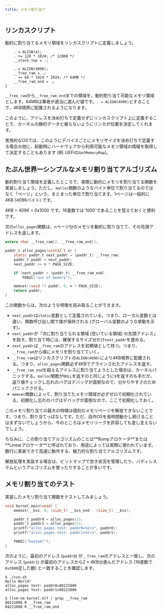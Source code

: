 ```yaml
---
title: メモリ割り当て
---
```



## リンカスクリプト

動的に割り当てるメモリ領域をリンカスクリプトに定義しましょう。

```plain:kernel.ld {5-8}
    . = ALIGN(4);
    . += 128 * 1024; /* 128KB */
    __stack_top = .;

    . = ALIGN(4096);
    __free_ram = .;
    . += 64 * 1024 * 1024; /* 64MB */
    __free_ram_end = .;
}
```

`__free_ram`から`__free_ram_end`までの領域を、動的割り当て可能なメモリ領域とします。64MBは筆者が適当に選んだ値です。`. = ALIGN(4096)`とすることで、4KB境界に配置されるようになります。

このように、アドレスを決め打ちで定義せずにリンカスクリプト上に定義することで、カーネルの静的データと被らないようにリンカが位置を決定してくれます。

実用的なOSでは、このようにデバイスごとにメモリサイズを決め打ちで定義する場合の他に、起動時にハードウェアから利用可能なメモリ領域の情報を取得して決定することもあります (例: UEFIの`GetMemoryMap`)。

## たぶん世界一シンプルなメモリ割り当てアルゴリズム

動的割り当て領域を定義したところで、実際に動的にメモリを割り当てる関数を実装しましょう。ただし、`malloc`関数のようなバイト単位で割り当てるのではなく「ページ」という、まとまった単位で割り当てます。1ページは一般的に4KB (4096バイト) です。

<Info>
4KB = 4096 = 0x1000 です。16進数では`1000`であることを覚えておくと便利です。
</Info>

次の`alloc_pages`関数は、`n`ページ分のメモリを動的に割り当てて、その先頭アドレスを返します。

```c:kernel.c
extern char __free_ram[], __free_ram_end[];

paddr_t alloc_pages(uint32_t n) {
    static paddr_t next_paddr = (paddr_t) __free_ram;
    paddr_t paddr = next_paddr;
    next_paddr += n * PAGE_SIZE;

    if (next_paddr > (paddr_t) __free_ram_end)
        PANIC("out of memory");

    memset((void *) paddr, 0, n * PAGE_SIZE);
    return paddr;
}
```

この関数からは、次のような特徴を読み取ることができます。

- `next_paddr`は`static`変数として定義されている。つまり、ローカル変数とは違い、関数呼び出し間で値が保持される (グローバル変数のような挙動を示す)。
- `next_paddr`が「次に割り当てられる領域 (空いている領域) の先頭アドレス」を指す。割り当て時には、確保するサイズ分だけ`next_paddr`を進める。
- `next_paddr`は`__free_ram`のアドレスを初期値として持つ。つまり、`__free_ram`から順にメモリを割り当てていく。
- `__free_ram`はリンカスクリプトの`ALIGN(4096)`により4KB境界に配置される。つまり、`alloc_pages`関数必ず4KBでアラインされたアドレスを返す。
- `__free_ram_end`を超えるアドレスに割り当てようとした場合は、カーネルパニックする。`malloc`関数が`NULL`を返すのと同じように`0`を返すのも手だが、返り値チェックし忘れのバグはデバッグが面倒なので、分かりやすさのためパニックさせる。
- `memset`関数によって、割り当てたメモリ領域が必ずゼロで初期化されている。初期化し忘れのバグはデバッグが面倒なので、ここで初期化しておく。

このメモリ割り当ての最大の特徴は個別のメモリページを解放できないことです。つまり、割り当てっぱなしです。ただ、自作OSを長時間動かし続けることはまずないでしょうから、今のところはメモリリークを許容しても差し支えないでしょう。

<Info>
ちなみに、この割り当てアルゴリズムのことは**Bumpアロケータ**または**Linearアロケータ**と呼ばれており、用途によっては実際に使われています。数行に実装できて高速に動作する、魅力的な割り当てアルゴリズムです。

解放処理を実装する場合は、ビットマップで空き状況を管理したり、バディシステムというアルゴリズムを使ったりすることが多いです。
</Info>

## メモリ割り当てのテスト

実装したメモリ割り当て関数をテストしてみましょう。

```c:kernel.c {4-7}
void kernel_main(void) {
    memset(__bss, 0, (size_t) __bss_end - (size_t) __bss);

    paddr_t paddr0 = alloc_pages(2);
    paddr_t paddr1 = alloc_pages(1);
    printf("alloc_pages test: paddr0=%x\n", paddr0);
    printf("alloc_pages test: paddr1=%x\n", paddr1);

    PANIC("booted!");
}
```

次のように、最初のアドレス (`paddr0`) が`__free_ram`のアドレスと一致し、次のアドレス (`paddr1`) が最初のアドレスから2 * 4KB分進んだアドレス (16進数で`0x2000`足した数) と一致することを確認します。

```plain
$ ./run.sh
Hello World!
alloc_pages test: paddr0=80221000
alloc_pages test: paddr1=80223000
```

```plain
$ llvm-nm kernel.elf | grep __free_ram
80221000 R __free_ram
84221000 R __free_ram_end
```
